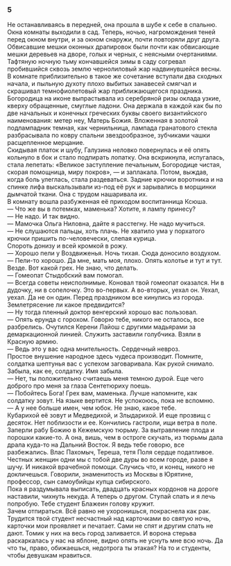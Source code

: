 ### 5 {-}

Не останавливаясь в передней, она прошла в шубе к себе в спальню. Окна комнаты выходили в сад. Теперь, ночью, нагромождения теней перед окном внутри, и за окном снаружи, почти повторяли друг друга. Обвисавшие мешки оконных драпировок были почти как обвисающие мешки деревьев на дворе, голых и черных, с неясными очертаниями. Тафтяную ночную тьму кончавшейся зимы в саду согревал пробившийся сквозь землю чернолиловый жар надвинувшейся весны. В комнате приблизительно в такое же сочетание вступали два сходных начала, и пыльную духоту плохо выбитых занавесей смягчал и скрашивал темнофиолетовый жар приближающегося праздника.<br/> Богородица на иконе выпрастывала из серебряной ризы оклада узкие, кверху обращенные, смуглые ладони. Она держала в каждой как бы по две начальных и конечных греческих буквы своего византийского наименования: метер неу, Матерь Божия. Вложенная в золотой подлампадник темная, как чернильница, лампада гранатового стекла разбрасывала по ковру спальни звездообразное, зубчиками чашки расщепленное мерцание.<br/> Скидывая платок и шубу, Галузина неловко повернулась и её опять кольнуло в бок и стало подпирать лопатку. Она вскрикнула, испугалась, стала лепетать: «Великое заступление печальным, Богородице чистая, скорая помощница, миру покров», — и заплакала. Потом, выждав, когда боль улеглась, стала раздеваться. Задние крючки воротника и на спинке лифа выскальзывали из-под её рук и зарывались в морщинки дымчатой ткани. Она с трудом нашаривала их.<br/> В комнату вошла разбуженная её приходом воспитанница Ксюша.<br/> — Что же вы в потемках, маменька? Хотите, я лампу принесу?<br/> — Не надо. И так видно.<br/> — Мамочка Ольга Ниловна, дайте я расстегну. Не надо мучиться.<br/> — Не слушаются пальцы, хоть плачь. Не хватило ума у порхатого крючки пришить по-человечески, слепая курица.<br/> Спороть донизу и всей кромкой в рожу.<br/> — Хорошо пели у Воздвиженья. Ночь тихая. Сюда доносило воздухом.<br/> — Пели-то хорошо. Да мне, мать моя, плохо. Опять колотье и тут и тут. Везде. Вот какой грех. Не знаю, что делать.<br/> — Гомеопат Стыдобский вам помогал.<br/> — Всегда советы неисполнимые. Коновал твой гомеопат оказался. Ни в дудочку, ни в сопелочку. Это во-первых. А во-вторых, уехал он. Уехал, уехал. Да не он один. Перед праздником все кинулись из города. Землетрясение ли какое предвидится?<br/> — Ну тогда пленный доктор венгерский хорошо вас пользовал.<br/> — Опять ерунда с горохом. Говорю тебе, никого не осталось, все разбрелись. Очутился Керени Лайош с другими мадьярами за демаркационной линией. Служить заставили голубчика. Взяли в Красную армию.<br/> — Ведь это у вас одна мнительность. Сердечный невроз.<br/> Простое внушение народное здесь чудеса производит. Помните, солдатка шептунья вас с успехом заговаривала. Как рукой снимало. Забыла, как ее, солдатку. Имя забыла.<br/> — Нет, ты положительно считаешь меня темною дурой. Еще чего доброго про меня за глаза Сентетюриху поешь.<br/> — Побойтесь Бога! Грех вам, маменька. Лучше напомните, как солдатку зовут. На языке вертится. Не успокоюсь, пока не вспомню.<br/> — А у нее больше имен, чем юбок. Не знаю, какое тебе.<br/> Кубарихой её зовут и Медведихой, и Злыдарихой. И еще прозвищ с десяток. Нет поблизости и ее. Кончились гастроли, ищи ветра в поле. Заперли рабу Божию в Кежемскую тюрьму. За вытравление плода и порошки какие-то. А она, вишь, чем в остроге скучать, из тюрьмы дала драла куда-то на Дальний Восток. Я ведь тебе говорю, все разбежались. Влас Пахомыч, Тереша, тетя Поля сердце податливое. Честных женщин одни мы с тобой две дуры во всем городе, разве я шучу. И никакой врачебной помощи. Случись что, и конец, никого не докличешься. Говорили, знаменитость из Москвы в Юрятине, профессор, сын самоубийцы купца сибирского.<br/> Пока я раздумывала выписать, двадцать красных кордонов на дороге наставили, чихнуть некуда. А теперь о другом. Ступай спать и я лечь попробую. Тебе студент Блажеин голову кружит.<br/> Зачем отпираться. Всё равно не ухоронишься, покраснела как рак. Трудится твой студент несчастный над карточками во святую ночь, карточки мои проявляет и печатает. Сами не спят и другим спать не дают. Томик у них на весь город заливается. И ворона стерьва раскаркалась у нас на яблоне, видно опять не уснуть мне всю ночь. Да что ты, право, обижаешься, недотрога ты этакая? На то и студенты, чтобы девушкам нравиться.

